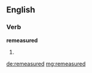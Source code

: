 ==English==

===Verb===
'''remeasured'''

# {{past of|remeasure}}

[[de:remeasured]]
[[mg:remeasured]]